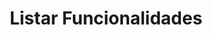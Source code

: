 ---
title: "Listar Funcionalidades"
api: "GET https://regis.app.byefive.com.br/rest/functionalities"
description: "Lista todas as funcionalidades com suporte a filtros, busca e paginação"
---